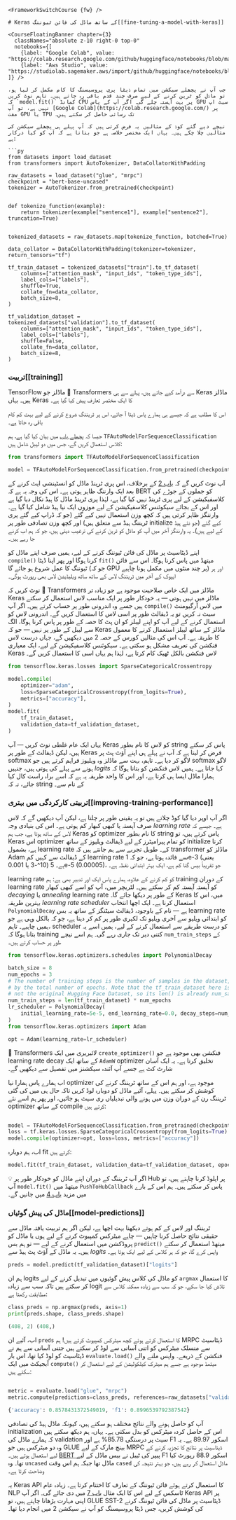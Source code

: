 ```mdx
<FrameworkSwitchCourse {fw} />

# Keras کے ساتھ ماڈل کی فائن ٹیوننگ[[fine-tuning-a-model-with-keras]]

<CourseFloatingBanner chapter={3}
  classNames="absolute z-10 right-0 top-0"
  notebooks={[
    {label: "Google Colab", value: "https://colab.research.google.com/github/huggingface/notebooks/blob/master/course/en/chapter3/section3_tf.ipynb"},
    {label: "Aws Studio", value: "https://studiolab.sagemaker.aws/import/github/huggingface/notebooks/blob/master/course/en/chapter3/section3_tf.ipynb"},
]} />

جب آپ نے پچھلے سیکشن میں تمام ڈیٹا پری پروسیسنگ کا کام مکمل کر لیا ہو، تو ماڈل کو ٹرین کرنے کے لیے صرف چند قدم باقی رہ جاتے ہیں۔ تاہم نوٹ کریں کہ `model.fit()` کمانڈ CPU پر بہت آہستہ چلے گی۔ اگر آپ کے پاس GPU سیٹ اپ نہیں ہے، تو آپ [Google Colab](https://colab.research.google.com/) پر مفت GPU یا TPU تک رسائی حاصل کر سکتے ہیں۔

نیچے دیے گئے کوڈ کے مثالیں یہ فرض کرتی ہیں کہ آپ پہلے ہی پچھلے سیکشن کی مثالیں چلا چکے ہیں۔ یہاں ایک مختصر خلاصہ ہے جو بتاتا ہے کہ آپ کو کیا درکار ہے:

```py
from datasets import load_dataset
from transformers import AutoTokenizer, DataCollatorWithPadding

raw_datasets = load_dataset("glue", "mrpc")
checkpoint = "bert-base-uncased"
tokenizer = AutoTokenizer.from_pretrained(checkpoint)


def tokenize_function(example):
    return tokenizer(example["sentence1"], example["sentence2"], truncation=True)


tokenized_datasets = raw_datasets.map(tokenize_function, batched=True)

data_collator = DataCollatorWithPadding(tokenizer=tokenizer, return_tensors="tf")

tf_train_dataset = tokenized_datasets["train"].to_tf_dataset(
    columns=["attention_mask", "input_ids", "token_type_ids"],
    label_cols=["labels"],
    shuffle=True,
    collate_fn=data_collator,
    batch_size=8,
)

tf_validation_dataset = tokenized_datasets["validation"].to_tf_dataset(
    columns=["attention_mask", "input_ids", "token_type_ids"],
    label_cols=["labels"],
    shuffle=False,
    collate_fn=data_collator,
    batch_size=8,
)
```

### تربیت[[training]]

TensorFlow ماڈلز جو 🤗 Transformers سے درآمد کیے جاتے ہیں، پہلے سے ہی Keras ماڈلز ہیں۔ یہاں Keras کا ایک مختصر تعارف پیش کیا گیا ہے۔

<Youtube id="rnTGBy2ax1c"/>

اس کا مطلب ہے کہ جیسے ہی ہمارے پاس ڈیٹا آ جائے، اس پر ٹریننگ شروع کرنے کے لیے بہت کم کام باقی رہ جاتا ہے۔

<Youtube id="AUozVp78dhk"/>

جیسا کہ [پچھلے باب](/course/chapter2) میں بیان کیا گیا ہے، ہم `TFAutoModelForSequenceClassification` کلاس استعمال کریں گے، جس میں دو لیبل شامل ہیں:

```py
from transformers import TFAutoModelForSequenceClassification

model = TFAutoModelForSequenceClassification.from_pretrained(checkpoint, num_labels=2)
```

آپ نوٹ کریں گے کہ [باب 2](/course/chapter2) کے برخلاف، اس پری ٹرینڈ ماڈل کو انسٹینشی ایٹ کرنے کے بعد ایک وارننگ ظاہر ہوتی ہے۔ اس کی وجہ یہ ہے کہ BERT کو جملوں کے جوڑے کی کلاسفیکیشن کے لیے پری ٹرینڈ نہیں کیا گیا ہے، لہٰذا پری ٹرینڈ ماڈل کا ہیڈ نکال دیا گیا ہے اور اس کے بجائے سیکوئنس کلاسفیکیشن کے لیے موزوں ایک نیا ہیڈ شامل کیا گیا ہے۔ وارننگز ظاہر کرتی ہیں کہ کچھ وزن استعمال نہیں کیے گئے (جو کہ ڈراپ کیے گئے پری ٹریننگ ہیڈ سے متعلق ہیں) اور کچھ وزن تصادفی طور پر initialize کیے گئے (جو نئے ہیڈ کے لیے ہیں)۔ یہ وارننگز آخر میں آپ کو ماڈل کو ٹرین کرنے کی ترغیب دیتی ہیں، جو کہ ہم اب کرنے جا رہے ہیں۔

اپنے ڈیٹاسیٹ پر ماڈل کی فائن ٹیوننگ کرنے کے لیے، ہمیں صرف اپنے ماڈل کو `compile()` کرنا ہوگا اور پھر اپنا ڈیٹا `fit()` میتھڈ میں پاس کرنا ہوگا۔ اس سے فائن ٹیوننگ کا عمل شروع ہو جائے گا (جو کہ GPU پر چند منٹوں میں مکمل ہونا چاہیے) اور ہر ایپوک کے آخر میں ٹریننگ لاس کے ساتھ ساتھ ویلیڈیشن لاس بھی رپورٹ ہوگی۔

<Tip>

نوٹ کریں کہ 🤗 Transformers ماڈلز میں ایک خاص صلاحیت موجود ہے جو زیادہ تر Keras ماڈلز میں نہیں ہوتی — یہ خودکار طور پر ایک مناسب لاس استعمال کر سکتے ہیں جسے وہ اندرونی طور پر حساب کرتے ہیں۔ اگر آپ `compile()` میں لاس آرگیومنٹ سیٹ نہ کریں تو یہ ڈیفالٹ طور پر اسی لاس کا استعمال کریں گے۔ اندرونی لاس کو استعمال کرنے کے لیے آپ کو اپنے لیبلز کو ان پٹ کا حصہ کے طور پر پاس کرنا ہوگا، الگ سے لیبل کے طور پر نہیں — جو کہ Keras ماڈلز کے ساتھ لیبلز استعمال کرنے کا معمول کا طریقہ ہے۔ آپ اس کی مثالیں کورس کے حصہ 2 میں دیکھیں گے، جہاں درست لاس فنکشن کی تعریف مشکل ہو سکتی ہے۔ سیکوئنس کلاسفیکیشن کے لیے، ایک معیاری Keras لاس فنکشن بالکل ٹھیک کام کرتا ہے، لہٰذا ہم یہاں اسی کا استعمال کریں گے۔

</Tip>

```py
from tensorflow.keras.losses import SparseCategoricalCrossentropy

model.compile(
    optimizer="adam",
    loss=SparseCategoricalCrossentropy(from_logits=True),
    metrics=["accuracy"],
)
model.fit(
    tf_train_dataset,
    validation_data=tf_validation_dataset,
)
```

<Tip warning={true}>

یہاں ایک عام غلطی نوٹ کریں — آپ Keras کو لاس کا نام بطور string پاس کر سکتے ہیں، لیکن ڈیفالٹ کے طور پر Keras فرض کر لیتا ہے کہ آپ نے پہلے ہی اپنے آؤٹ پٹ پر softmax لاگو کر دیا ہے۔ تاہم، بہت سے ماڈلز وہ ویلیوز فراہم کرتے ہیں جو softmax لاگو ہونے سے پہلے کی ہوتی ہیں، جنہیں *logits* کہا جاتا ہے۔ ہمیں لاس فنکشن کو بتانا ہوگا کہ ہمارا ماڈل ایسا ہی کرتا ہے، اور اس کا واحد طریقہ یہ ہے کہ اسے براہ راست کال کیا جائے، نہ کہ string کے نام سے۔

</Tip>

### تربیتی کارکردگی میں بہتری[[improving-training-performance]]

<Youtube id="cpzq6ESSM5c"/>

اگر آپ اوپر دیا گیا کوڈ چلاتے ہیں تو یہ یقینی طور پر چلتا ہے، لیکن آپ دیکھیں گے کہ لاس صرف آہستہ یا کبھی کبھار کم ہوتی ہے۔ اس کی بنیادی وجہ *learning rate* ہے۔ جیسے کہ لاس کے ساتھ ہوتا ہے، جب ہم Keras کو optimizer کا نام بطور string پاس کرتے ہیں، تو Keras اس optimizer کو تمام پیرامیٹرز کے لیے ڈیفالٹ ویلیوز کے ساتھ initialize کرتا ہے، بشمول learning rate کے۔ طویل تجربے سے ہم جانتے ہیں کہ transformer ماڈلز کو Adam کے ڈیفالٹ سے کہیں کم learning rate سے فائدہ ہوتا ہے، جو کہ 1e-3 (یعنی 10^-3 یا 0.001) ہے۔ 5e-5 (0.00005)، جو تقریباً بیس گنا کم ہے، ایک بہتر ابتدائی نقطہ ہے۔

learning rate کو کم کرنے کے علاوہ، ہمارے پاس ایک اور تدبیر بھی ہے: ہم training کے دوران learning rate کو آہستہ آہستہ کم کر سکتے ہیں۔ لٹریچر میں، آپ کو اسے کبھی کبھار *decaying* یا *annealing* learning rate کے طور پر دیکھا جائے گا۔ Keras میں، اس کا بہترین طریقہ *learning rate scheduler* استعمال کرنا ہے۔ ایک اچھا انتخاب `PolynomialDecay` ہے — نام کے باوجود، ڈیفالٹ سیٹنگز کے ساتھ یہ بس learning rate کو ابتدائی ویلیو سے آخری ویلیو تک لکیری طور پر کم کر دیتا ہے، جو کہ بالکل وہی ہے جو ہمیں چاہیے۔ تاہم، scheduler کو درست طریقے سے استعمال کرنے کے لیے، ہمیں اسے یہ بتانا ہوگا کہ training کتنی دیر تک جاری رہے گی۔ ہم اسے نیچے `num_train_steps` کے طور پر حساب کرتے ہیں۔

```py
from tensorflow.keras.optimizers.schedules import PolynomialDecay

batch_size = 8
num_epochs = 3
# The number of training steps is the number of samples in the dataset, divided by the batch size then multiplied
# by the total number of epochs. Note that the tf_train_dataset here is a batched tf.data.Dataset,
# not the original Hugging Face Dataset, so its len() is already num_samples // batch_size.
num_train_steps = len(tf_train_dataset) * num_epochs
lr_scheduler = PolynomialDecay(
    initial_learning_rate=5e-5, end_learning_rate=0.0, decay_steps=num_train_steps
)
from tensorflow.keras.optimizers import Adam

opt = Adam(learning_rate=lr_scheduler)
```

<Tip>

🤗 Transformers لائبریری میں ایک `create_optimizer()` فنکشن بھی موجود ہے جو learning rate decay کے ساتھ ایک `AdamW` optimizer تخلیق کرتا ہے۔ یہ ایک آسان شارٹ کٹ ہے جسے آپ آئندہ سیکشنز میں تفصیل سے دیکھیں گے۔

</Tip>

اب ہمارے پاس ہمارا نیا optimizer موجود ہے، اور ہم اس کے ساتھ ٹریننگ کرنے کی کوشش کر سکتے ہیں۔ پہلے، آئیے ماڈل کو دوبارہ لوڈ کریں تاکہ حال ہی میں کی گئی ٹریننگ رن کے دوران وزن میں ہونے والی تبدیلیاں ری سیٹ ہو جائیں، اور پھر ہم اسے نئے optimizer کے ساتھ compile کرتے ہیں:

```py

model = TFAutoModelForSequenceClassification.from_pretrained(checkpoint, num_labels=2)
loss = tf.keras.losses.SparseCategoricalCrossentropy(from_logits=True)
model.compile(optimizer=opt, loss=loss, metrics=["accuracy"])
```

اب، ہم دوبارہ fit کرتے ہیں:

```py
model.fit(tf_train_dataset, validation_data=tf_validation_dataset, epochs=3)
```

<Tip>

💡 اگر آپ ٹریننگ کے دوران اپنے ماڈل کو خودکار طور پر Hub پر اپلوڈ کرنا چاہتے ہیں، تو آپ `model.fit()` میتھڈ میں `PushToHubCallback` پاس کر سکتے ہیں۔ ہم اس کے بارے میں مزید [باب 4](/course/chapter4/3) میں جانیں گے۔

</Tip>

### ماڈل کی پیش گوئیاں[[model-predictions]]

<Youtube id="nx10eh4CoOs"/>

ٹریننگ اور لاس کے کم ہوتے دیکھنا بہت اچھا ہے، لیکن اگر ہم تربیت یافتہ ماڈل سے حقیقی نتائج حاصل کرنا چاہیں — چاہے میٹرکس کمپیوٹ کرنے کے لیے ہوں یا ماڈل کو پروڈکشن میں استعمال کرنے کے لیے — تو ہم بس `predict()` میتھڈ استعمال کر سکتے ہیں۔ یہ ماڈل کے آؤٹ پٹ ہیڈ سے *logits* واپس کرے گا، جو کہ ہر کلاس کے لیے ایک ہوتا ہے۔

```py
preds = model.predict(tf_validation_dataset)["logits"]
```

ہم ان logits کو ماڈل کی کلاس پیش گوئیوں میں تبدیل کرنے کے لیے `argmax` کا استعمال کر سکتے ہیں تاکہ سب سے زیادہ logit تلاش کیا جا سکے، جو کہ سب سے زیادہ ممکنہ کلاس سے مطابقت رکھتا ہے:

```py
class_preds = np.argmax(preds, axis=1)
print(preds.shape, class_preds.shape)
```

```python out
(408, 2) (408,)
```

اب، آئیے ان `preds` کا استعمال کرتے ہوئے کچھ میٹرکس کمپیوٹ کرتے ہیں! ہم MRPC ڈیٹاسیٹ سے منسلک میٹرکس کو اتنی آسانی سے لوڈ کر سکتے ہیں جتنی آسانی سے ہم نے ڈیٹاسیٹ کو لوڈ کیا تھا، اس بار `evaluate.load()` فنکشن کے ذریعے۔ واپس ملنے والے آبجیکٹ میں ایک `compute()` میتھڈ موجود ہے جسے ہم میٹرک کیلکولیشن کے لیے استعمال کر سکتے ہیں:

```py

metric = evaluate.load("glue", "mrpc")
metric.compute(predictions=class_preds, references=raw_datasets["validation"]["label"])
```

```python out
{'accuracy': 0.8578431372549019, 'f1': 0.8996539792387542}
```

آپ کو حاصل ہونے والے نتائج مختلف ہو سکتے ہیں، کیونکہ ماڈل ہیڈ کی تصادفی initialization اس کے حاصل کردہ میٹرکس کو بدل سکتی ہے۔ یہاں، ہم دیکھ سکتے ہیں کہ ہمارے ماڈل کی validation سیٹ پر درستگی 85.78% ہے اور F1 اسکور 89.97 ہے۔ یہ وہ دو میٹرکس ہیں جو GLUE بینچ مارک کے لیے MRPC ڈیٹاسیٹ پر نتائج کا تجزیہ کرنے کے لیے استعمال ہوتے ہیں۔ [BERT پیپر](https://arxiv.org/pdf/1810.04805.pdf) کی ٹیبل نے بیس ماڈل کے لیے F1 اسکور 88.9 رپورٹ کیا تھا۔ وہ `uncased` ماڈل تھا جبکہ ہم اس وقت `cased` ماڈل استعمال کر رہے ہیں، جو بہتر نتیجہ کی وضاحت کرتا ہے۔

یہ Keras API کا استعمال کرتے ہوئے فائن ٹیوننگ کے تعارف کا اختتام کرتا ہے۔ زیادہ عام NLP ٹاسکس کے لیے اس کا ایک مثال [باب 7](/course/chapter7) میں دی جائے گی۔ اگر آپ Keras API پر اپنی مہارت بڑھانا چاہتے ہیں، تو GLUE SST-2 ڈیٹاسیٹ پر ماڈل کی فائن ٹیوننگ کرنے کی کوشش کریں، جس ڈیٹا پروسیسنگ کو آپ نے سیکشن 2 میں انجام دیا تھا۔
```